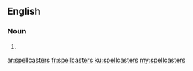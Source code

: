 ==English==

===Noun===
{{head|en|noun plural form}}

# {{plural of|spellcaster|lang=en}}

[[ar:spellcasters]]
[[fr:spellcasters]]
[[ku:spellcasters]]
[[my:spellcasters]]